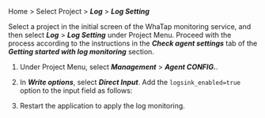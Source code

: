 Home > Select Project > ***Log*** > ***Log Setting***

Select a project in the initial screen of the WhaTap monitoring service, and then select ***Log*** > ***Log Setting*** under Project Menu. Proceed with the process according to the instructions in the ***Check agent settings*** tab of the ***Getting started with log monitoring*** section.

1. Under Project Menu, select ***Management*** > ***Agent CONFIG.***.

2. In ***Write options***, select ***Direct Input***. Add the `logsink_enabled=true` option to the input field as follows: 

   <ImgLang img='log-agent-conf.png' desc='Agent log configuration'/>

3. Restart the application to apply the log monitoring. 
